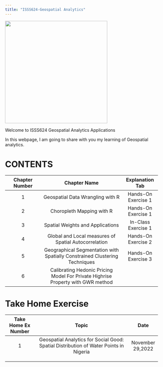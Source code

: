 ```yaml
---
title: "ISSS624-Geospatial Analytics"
---
```


![](images/MicrosoftTeams-image.png){fig-align="center" width="337"}

Welcome to ISSS624 Geospatial Analytics Applications

In this webpage, I am going to share with you my learning of Geospatial analytics.

# CONTENTS

| Chapter Number |                                  Chapter Name                                   |   Explanation Tab   |
|:---------------:|:------------------------------------:|:---------------:|
|       1        |                        Geospatial Data Wrangling with R                         | Hands-On Exercise 1 |
|       2        |                            Choropleth Mapping with R                            | Hands-On Exercise 1 |
|       3        |                        Spatial Weights and Applications                         | In-Class Exercise 1 |
|       4        |              Global and Local measures of Spatial Autocorrelation               | Hands-On Exercise 2 |
|       5        |   Geographical Segmentation with Spatially Constrained Clustering Techniques    | Hands-On Exercise 3 |
|       6        | Calibrating Hedonic Pricing Model For Private Highrise Property with GWR method |                     |

# Take Home Exercise

| Take Home Ex Number |                                         Topic                                         |       Date       |
|:------------:|:------------------------------------------:|:------------:|
|          1          | Geospatial Analytics for Social Good: Spatial Distribution of Water Points in Nigeria | November 29,2022 |
|                     |                                                                                       |                  |
|                     |                                                                                       |                  |
|                     |                                                                                       |                  |
